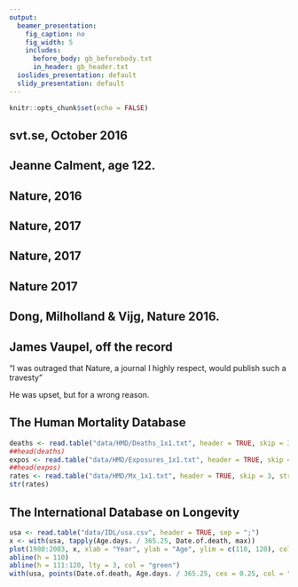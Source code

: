 ```yaml
---
output:
  beamer_presentation:
    fig_caption: no
    fig_width: 5
    includes:
      before_body: gb_beforebody.txt
      in_header: gb_header.txt
  ioslides_presentation: default
  slidy_presentation: default
---
```


```r
knitr::opts_chunk$set(echo = FALSE)
```

## svt.se, October 2016

\includegraphics[width = \textwidth]{PDF/svt.png}

## Jeanne Calment, age 122.

\includegraphics[width = \textwidth]{PDF/NYT.png}

## Nature, 2016

\includegraphics[width=\textwidth]{PDF/nat16.png}

## Nature, 2017

\includegraphics[width=\textwidth]{PDF/nat17.png}

## Nature, 2017

\begin{columns}

\begin{column}{0.46\textwidth}

\includegraphics[width=\textwidth]{PDF/discnat1.png}

\end{column}

\begin{column}{0.46\textwidth}

\includegraphics[width=\textwidth]{PDF/discnat2.png}

\end{column}

\end{columns}

## Nature 2017

\includegraphics[width=\textwidth]{PDF/discnat1.png}

## Dong, Milholland & Vijg, Nature 2016.

\includegraphics[width=\textwidth, height=0.9\textheight]{PDF/repage.png}

## James Vaupel, off the record

"I was outraged that Nature, a journal I highly respect, would publish such a travesty" 

He was upset, but for a wrong reason.

## The Human Mortality Database

```r
deaths <- read.table("data/HMD/Deaths_1x1.txt", header = TRUE, skip = 3, stringsAsFactors = FALSE, na.strings = ".")
##head(deaths)
expos <- read.table("data/HMD/Exposures_1x1.txt", header = TRUE, skip = 3, stringsAsFactors = FALSE, na.strings = ".")
##head(expos)
rates <- read.table("data/HMD/Mx_1x1.txt", header = TRUE, skip = 3, stringsAsFactors = FALSE, na.strings = ".")
str(rates)
```

## The International Database on Longevity

```r
usa <- read.table("data/IDL/usa.csv", header = TRUE, sep = ";")
x <- with(usa, tapply(Age.days. / 365.25, Date.of.death, max))
plot(1980:2003, x, xlab = "Year", ylab = "Age", ylim = c(110, 120), col = "blue")
abline(h = 110)
abline(h = 111:120, lty = 3, col = "green")    
with(usa, points(Date.of.death, Age.days. / 365.25, cex = 0.25, col = "blue"))
```
